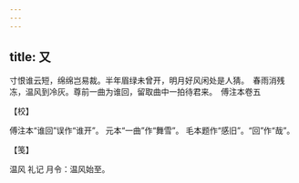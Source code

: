 ```yaml
---
---
---
```

title: 又
---







寸恨谁云短，绵绵岂易裁。半年眉绿未曾开，明月好风闲处是人猜。　春雨消残冻，温风到冷灰。尊前一曲为谁回，留取曲中一拍待君来。　傅注本卷五





【校】


傅注本“谁回”误作“谁开”。 元本“一曲”作“舞雪”。 毛本题作“感旧”。“回”作“哉”。





【笺】


温风 礼记 月令：温风始至。